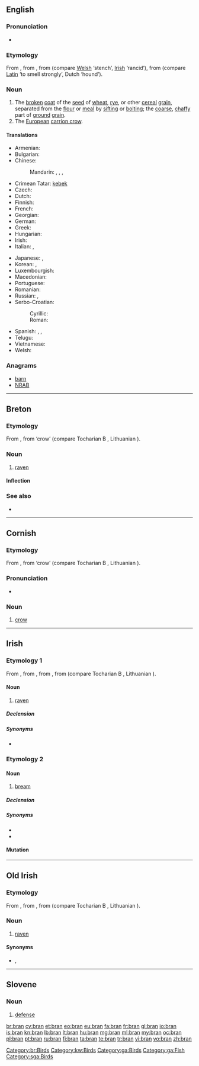 {{also|brân}}
==English==
{{wikipedia|lang=en}}

===Pronunciation===
* {{rhymes|æn}}

===Etymology===
From {{etyl|xno|en}} {{term|bren|bren, bran|bran, filth|lang=fro}}, from {{etyl|cel-gau|en}} {{term|brennos||rotten|lang=cel-gau}}, from {{etyl|cel-pro|en}} {{term/t|cel-pro|*bragnos}} (compare [[Welsh]] {{term|braen|lang=cy}} ‘stench’, [[Irish]] {{term|bréan|lang=ga}} ‘rancid’), from {{etyl|ine-pro|en}} {{term/t|ine-pro|*bʰreh₁g-}} (compare [[Latin]] {{term|fragrare|fragrāre|lang=la}} ‘to smell strongly’, Dutch {{term|brak|lang=nl}} ‘hound’).

===Noun===
{{en-noun|s|-}}

# The [[broken]] [[coat]] of the [[seed]] of [[wheat]], [[rye]], or other [[cereal]] [[grain]], separated from the [[flour]] or [[meal]] by [[sift]]ing or [[bolt]]ing; the [[coarse]], [[chaffy]] part of [[ground]] [[grain]].
# The [[European]] [[carrion crow]].

====Translations====
{{trans-top|outside layer of a grain}}
* Armenian: {{t-|hy|թեփ|tr=t’ep’}}
* Bulgarian: {{t+|bg|трици|p|tr=tríci}}
* Chinese:
*: Mandarin: {{t|cmn|麩皮|sc=Hani}}, {{t|cmn|麸皮|tr=fūpí|sc=Hani}}, {{t|cmn|麩|sc=Hani}}, {{t|cmn|麸|tr=fū|sc=Hani}}
* Crimean Tatar: [[kebek]]
* Czech: {{t-|cs|otruby|f-p}}
* Dutch: {{t+|nl|zemel|m}}
* Finnish: {{t+|fi|lese}}
* French: {{t+|fr|son|m}}
* Georgian: {{t-|ka|ქატო|tr=kʻato|sc=Geor}}
* German: {{t+|de|Kleie|f}}
* Greek: {{t+|el|πίτουρο|n}}
* Hungarian: {{t+|hu|korpa}}
* Irish: {{t-|ga|bran|m}}
* Italian: {{t+|it|crusca|f}}, {{t-|it|semola|f}}
{{trans-mid}}
* Japanese: {{t+|ja|ふすま|tr=fusuma|sc=Jpan}} {{qualifier|wheat bran}}, {{t-|ja|ぬか|tr=nuka|sc=Jpan}} {{qualifier|rice bran}}
* Korean: {{t+|ko|겨|tr=gyeo}}, {{t+|ko|기울|tr=giul}}
* Luxembourgish: {{t+|lb|Krësch|m}}
* Macedonian: {{t-|mk|трица|f|tr=tríca}}
* Portuguese: {{t+|pt|farelo|m}}
* Romanian: {{t-|ro|tărâțe|f-p}}
* Russian: {{t+|ru|отруби|f-p|tr=ótrubi}}, {{t-|ru|высевки|f-p|tr=výsevki}}
* Serbo-Croatian:
*: Cyrillic: {{t-|sh|мекинје|p}}
*: Roman: {{t-|sh|mekinje|p}}
* Spanish: {{t+|es|salvado|m}}, {{t+|es|acemite}} {{qualifier|archaic}}, {{t-|es|afrecho|m}}
* Telugu: {{t+|te|తవుడు|tr=tavuDu}}
* Vietnamese: {{t+|vi|cám}}
* Welsh: {{t-|cy|eisin|p}}
{{trans-bottom}}

===Anagrams===
* [[barn#English|barn]]
* [[NRAB#English|NRAB]]

----

==Breton==

===Etymology===
From {{etyl|cel-pro|br}} {{term/t|cel-pro|*brano}}, from {{etyl|ine-pro|br}} {{term/t|ine-pro|*u̯er-}} ‘crow’ (compare Tocharian B {{term|wrauña|lang=txb}}, Lithuanian {{term|varna|várna|lang=lt}}).

===Noun===
{{head|br|noun|g=m}}

# [[raven]]

====Inflection====
{{br-noun-mutation|b|ran|rini|g=m}}

===See also===
* {{l/br|frav}}

[[Category:br:Birds]]

----

==Cornish==

===Etymology===
From {{etyl|cel-pro|kw}} {{term/t|cel-pro|*brano}}, from {{etyl|ine-pro|kw}} {{term/t|ine-pro|*u̯er-}} ‘crow’ (compare Tocharian B {{term|wrauña|lang=txb}}, Lithuanian {{term|varna|várna|lang=lt}}).

===Pronunciation===
* {{IPA|[bɹæːn]|lang=kw}}

===Noun===
{{kw-noun|m|brini|briny}}

# [[crow]]

[[Category:kw:Birds]]

----

==Irish==

===Etymology 1===
From {{etyl|sga|ga}} {{term|bran|lang=sga}}, from {{etyl|pgl|ga}} {{term|ᚁᚏᚐᚅᚐ|tr={{smallcaps|brana}}|lang=pgl}}, from {{etyl|cel-pro|ga}} {{term/t|cel-pro|*branos}}, from {{etyl|ine-pro|ga}} {{term/t|ine-pro|*wer-||crow}} (compare Tocharian B {{term|wrauña|lang=txb}}, Lithuanian {{term|varna|várna|lang=lt}}).

====Noun====
{{ga-noun|brain|brain|g=m}}

# {{context|literary|lang=ga}} [[raven]]

=====Declension=====
{{ga-decl-m1|b|ran|rain}}

=====Synonyms=====
* {{l/ga|fiach}}

===Etymology 2===

====Noun====
{{ga-noun|brain|brain|g=m}}

# [[bream]]

=====Declension=====
{{ga-decl-m1|b|ran|rain}}

=====Synonyms=====
* {{l/ga|bréan}}
* {{l/ga|deargán}}

====Mutation====
{{ga mut cons|b|ran}}

[[Category:ga:Birds]]
[[Category:ga:Fish]]

----

==Old Irish==

===Etymology===
From {{etyl|pgl|sga}} {{term|ᚁᚏᚐᚅᚐ|tr={{smallcaps|brana}}|lang=pgl}}, from {{etyl|cel-pro|sga}} {{term/t|cel-pro|*branos||raven}}, from {{etyl|ine-pro|sga}} {{term/t|ine-pro|*wer-||crow}} (compare Tocharian B {{term|wrauña|lang=txb}}, Lithuanian {{term|varna|várna|lang=lt}}).

===Noun===
{{head|sga|noun|g=m|o-stem||plural|brain}}

# [[raven]]

====Synonyms====
* {{l/sga|fiach}}, {{l/sga|trogan}}

[[Category:sga:Birds]]

----

==Slovene==

===Noun===
{{sl-noun|f}}

# [[defense]]

[[br:bran]]
[[cy:bran]]
[[et:bran]]
[[eo:bran]]
[[eu:bran]]
[[fa:bran]]
[[fr:bran]]
[[gl:bran]]
[[io:bran]]
[[is:bran]]
[[kn:bran]]
[[lb:bran]]
[[lt:bran]]
[[hu:bran]]
[[mg:bran]]
[[ml:bran]]
[[my:bran]]
[[oc:bran]]
[[pl:bran]]
[[pt:bran]]
[[ru:bran]]
[[fi:bran]]
[[ta:bran]]
[[te:bran]]
[[tr:bran]]
[[vi:bran]]
[[vo:bran]]
[[zh:bran]]